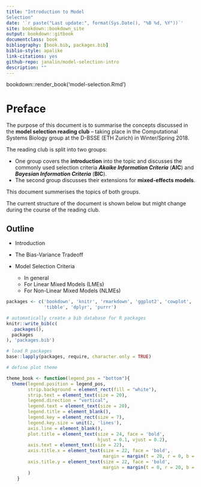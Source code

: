 ```yaml
---
title: "Introduction to Model
Selection"
date: '`r paste("Last update:", format(Sys.Date(), "%B %d, %Y"))`'
site: bookdown::bookdown_site
output: bookdown::gitbook
documentclass: book
bibliography: [book.bib, packages.bib]
biblio-style: apalike
link-citations: yes
github-repo: janalin/model-selection-intro
description: ""
---
```


bookdown::render_book('model-selection.Rmd')

# Preface {-}

The purpose of this document is to summarise the concepts discussed in the __model selection reading club__ -- taking place in the Computational Systems Biology group at the D-BSSE (ETH Zurich) in Winter/Spring 2018.

The reading club is split into two groups:

* One group covers the __introduction__ into the topic and discusses the commonly used selection criteria ___Akaike Information Criteria___ (__AIC__) and ___Bayesian Information Criteria___ (__BIC__).
* The second group discusses their extensions for __mixed-effects models__.


This document summerises the topics of both groups.

The current structure of the document is shown below but might change during the course of the reading club.


## Outline {-}

* Introduction

* The Bias-Variance Tradeoff

* Model Selection Criteria
    * In general
    * For Linear Mixed Models (LMEs)
    * For Non-Linear Mixed Models (NLMEs)



```r
packages <- c('bookdown', 'knitr', 'rmarkdown', 'ggplot2', 'cowplot',
              'tibble', 'dplyr', 'purrr')

# automatically create a bib database for R packages
knitr::write_bib(c(
  .packages(),
  packages
), 'packages.bib')

# load R packages
base::lapply(packages, require, character.only = TRUE)

# define plot theme

theme_book <- function(legend_pos = "bottom"){
  theme(legend.position = legend_pos,
        strip.background = element_rect(fill = "white"),
        strip.text = element_text(size = 20),
        legend.direction = "vertical",
        legend.text = element_text(size = 20),
        legend.title = element_blank(),
        legend.key = element_rect(size = 7),
        legend.key.size = unit(2, 'lines'),
        axis.line = element_blank(),
        plot.title = element_text(size = 24, face = 'bold',
                                  hjust = 0.1, vjust = 0.2),
        axis.text = element_text(size = 22),
        axis.title.x = element_text(size = 22, face = 'bold',
                                    margin = margin(t = 20, r = 0, b = 0, l = 0)),
        axis.title.y = element_text(size = 22, face = 'bold',
                                    margin = margin(t = 0, r = 20, b = 0, l = 0)),
        )
    }


```
